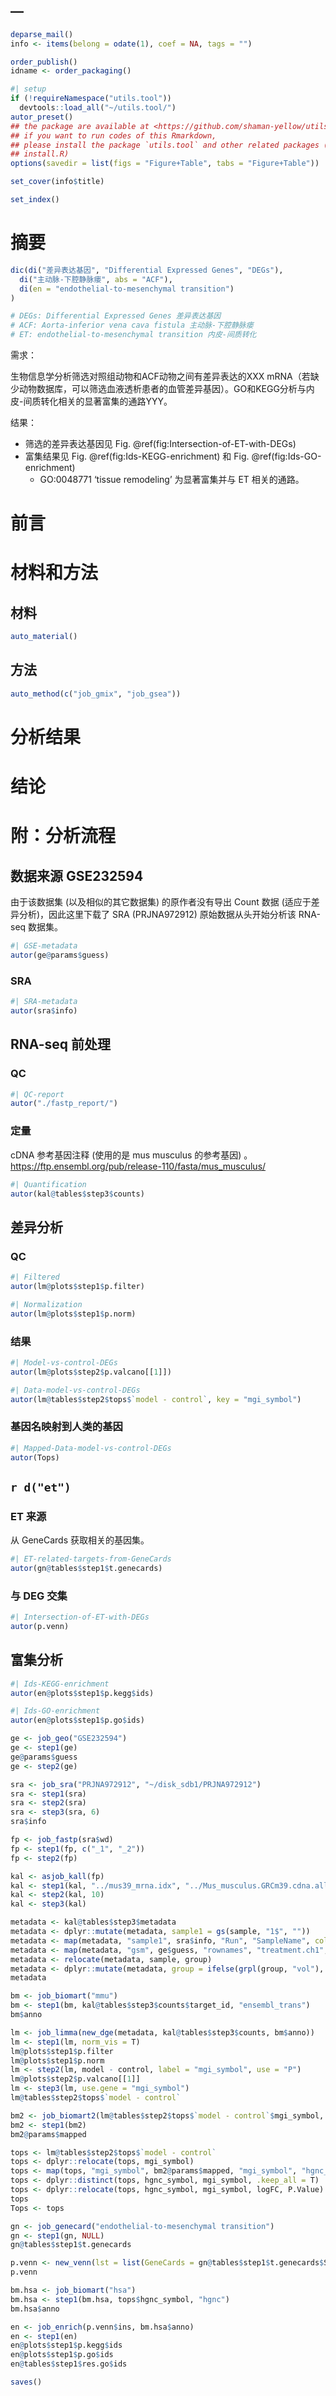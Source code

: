 ---
---

```r
deparse_mail()
info <- items(belong = odate(1), coef = NA, tags = "")

order_publish()
idname <- order_packaging()
```

```r
#| setup
if (!requireNamespace("utils.tool"))
  devtools::load_all("~/utils.tool/")
autor_preset()
## the package are available at <https://github.com/shaman-yellow/utils.tool>
## if you want to run codes of this Rmarkdown,
## please install the package `utils.tool` and other related packages (run
## install.R)
options(savedir = list(figs = "Figure+Table", tabs = "Figure+Table"))
```

```r
set_cover(info$title)
```

```r
set_index()
```

# 摘要 {#abstract}

```r
dic(di("差异表达基因", "Differential Expressed Genes", "DEGs"),
  di("主动脉-下腔静脉瘘", abs = "ACF"),
  di(en = "endothelial-to-mesenchymal transition")
)

# DEGs: Differential Expressed Genes 差异表达基因
# ACF: Aorta-inferior vena cava fistula 主动脉-下腔静脉瘘
# ET: endothelial-to-mesenchymal transition 内皮-间质转化
```

需求：

生物信息学分析筛选对照组动物和ACF动物之间有差异表达的XXX mRNA（若缺少动物数据库，可以筛选血液透析患者的血管差异基因）。GO和KEGG分析与内皮-间质转化相关的显著富集的通路YYY。

结果：

- 筛选的差异表达基因见 Fig. \@ref(fig:Intersection-of-ET-with-DEGs)
- 富集结果见 Fig. \@ref(fig:Ids-KEGG-enrichment) 和 Fig. \@ref(fig:Ids-GO-enrichment)
    - GO:0048771 'tissue remodeling' 为显著富集并与 ET 相关的通路。

# 前言 {#introduction}

# 材料和方法 {#methods}

## 材料

```r
auto_material()
```

## 方法

```r
auto_method(c("job_gmix", "job_gsea"))
```

# 分析结果 {#results}

# 结论 {#dis}

# 附：分析流程 {#workflow}

## 数据来源 GSE232594

由于该数据集 (以及相似的其它数据集) 的原作者没有导出 Count 数据 (适应于差异分析)，因此这里下载了 SRA (PRJNA972912) 原始数据从头开始分析该 RNA-seq 数据集。

```r
#| GSE-metadata
autor(ge@params$guess)
```

### SRA

```r
#| SRA-metadata
autor(sra$info)
```

## RNA-seq 前处理

### QC

```r
#| QC-report
autor("./fastp_report/")
```

### 定量

cDNA 参考基因注释 (使用的是 mus musculus 的参考基因) 。
<https://ftp.ensembl.org/pub/release-110/fasta/mus_musculus/>

```r
#| Quantification
autor(kal@tables$step3$counts)
```

## 差异分析

### QC

```r
#| Filtered
autor(lm@plots$step1$p.filter)
```

```r
#| Normalization
autor(lm@plots$step1$p.norm)
```

### 结果

```r
#| Model-vs-control-DEGs
autor(lm@plots$step2$p.valcano[[1]])
```

```r
#| Data-model-vs-control-DEGs
autor(lm@tables$step2$tops$`model - control`, key = "mgi_symbol")
```

### 基因名映射到人类的基因

```r
#| Mapped-Data-model-vs-control-DEGs
autor(Tops)
```

## `r d("et")`

### ET 来源

从 GeneCards 获取相关的基因集。

```r
#| ET-related-targets-from-GeneCards
autor(gn@tables$step1$t.genecards)
```

### 与 DEG 交集

```r
#| Intersection-of-ET-with-DEGs
autor(p.venn)
```

## 富集分析

```r
#| Ids-KEGG-enrichment
autor(en@plots$step1$p.kegg$ids)
```

```r
#| Ids-GO-enrichment
autor(en@plots$step1$p.go$ids)
```


```r
ge <- job_geo("GSE232594")
ge <- step1(ge)
ge@params$guess
ge <- step2(ge)

sra <- job_sra("PRJNA972912", "~/disk_sdb1/PRJNA972912")
sra <- step1(sra)
sra <- step2(sra)
sra <- step3(sra, 6)
sra$info

fp <- job_fastp(sra$wd)
fp <- step1(fp, c("_1", "_2"))
fp <- step2(fp)

kal <- asjob_kall(fp)
kal <- step1(kal, "../mus39_mrna.idx", "../Mus_musculus.GRCm39.cdna.all.fa.gz")
kal <- step2(kal, 10)
kal <- step3(kal)

metadata <- kal@tables$step3$metadata
metadata <- dplyr::mutate(metadata, sample1 = gs(sample, "1$", ""))
metadata <- map(metadata, "sample1", sra$info, "Run", "SampleName", col = "gsm")
metadata <- map(metadata, "gsm", ge$guess, "rownames", "treatment.ch1", col = "group")
metadata <- relocate(metadata, sample, group)
metadata <- dplyr::mutate(metadata, group = ifelse(grpl(group, "vol"), "model", "control"))
metadata

bm <- job_biomart("mmu")
bm <- step1(bm, kal@tables$step3$counts$target_id, "ensembl_trans")
bm$anno

lm <- job_limma(new_dge(metadata, kal@tables$step3$counts, bm$anno))
lm <- step1(lm, norm_vis = T)
lm@plots$step1$p.filter
lm@plots$step1$p.norm
lm <- step2(lm, model - control, label = "mgi_symbol", use = "P")
lm@plots$step2$p.valcano[[1]]
lm <- step3(lm, use.gene = "mgi_symbol")
lm@tables$step2$tops$`model - control`

bm2 <- job_biomart2(lm@tables$step2$tops$`model - control`$mgi_symbol, "mmu", "hsa")
bm2 <- step1(bm2)
bm2@params$mapped

tops <- lm@tables$step2$tops$`model - control`
tops <- dplyr::relocate(tops, mgi_symbol)
tops <- map(tops, "mgi_symbol", bm2@params$mapped, "mgi_symbol", "hgnc_symbol", col = "hgnc_symbol")
tops <- dplyr::distinct(tops, hgnc_symbol, mgi_symbol, .keep_all = T)
tops <- dplyr::relocate(tops, hgnc_symbol, mgi_symbol, logFC, P.Value)
tops
Tops <- tops

gn <- job_genecard("endothelial-to-mesenchymal transition")
gn <- step1(gn, NULL)
gn@tables$step1$t.genecards

p.venn <- new_venn(lst = list(GeneCards = gn@tables$step1$t.genecards$Symbol, DEGs = tops$hgnc_symbol))
p.venn

bm.hsa <- job_biomart("hsa")
bm.hsa <- step1(bm.hsa, tops$hgnc_symbol, "hgnc")
bm.hsa$anno

en <- job_enrich(p.venn$ins, bm.hsa$anno)
en <- step1(en)
en@plots$step1$p.kegg$ids
en@plots$step1$p.go$ids
en@tables$step1$res.go$ids
```

```r
saves()
```

